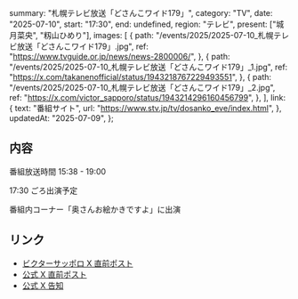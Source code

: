   summary: "札幌テレビ放送「どさんこワイド179」",
  category: "TV",
  date: "2025-07-10",
  start: "17:30",
  end: undefined,
  region: "テレビ",
  present: ["城月菜央", "籾山ひめり"],
  images: [
    {
      path: "/events/2025/2025-07-10_札幌テレビ放送「どさんこワイド179」.jpg",
      ref: "https://www.tvguide.or.jp/news/news-2800006/",
    },
    {
      path: "/events/2025/2025-07-10_札幌テレビ放送「どさんこワイド179」_1.jpg",
      ref: "https://x.com/takanenofficial/status/1943218767229493551",
    },
    {
      path: "/events/2025/2025-07-10_札幌テレビ放送「どさんこワイド179」_2.jpg",
      ref: "https://x.com/victor_sapporo/status/1943214296160456799",
    },
  ],
  link: {
    text: "番組サイト",
    url: "https://www.stv.jp/tv/dosanko_eve/index.html",
  },
  updatedAt: "2025-07-09",
};

## 内容

番組放送時間 15:38 - 19:00

17:30 ごろ出演予定

番組内コーナー「奥さんお絵かきですよ」に出演

## リンク

- [ビクターサッポロ X 直前ポスト](https://x.com/victor_sapporo/status/1943214296160456799)
- [公式 X 直前ポスト](https://x.com/takanenofficial/status/1943232511188037764)
- [公式 X 告知](https://x.com/takanenofficial/status/1942871358289195370)
